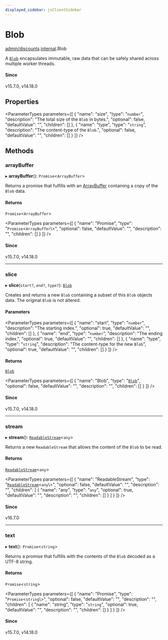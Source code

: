 ```yaml
---
displayed_sidebar: jsClientSidebar
---
```



# Blob

[admin/discounts](../../modules/admin_discounts.mdx).[internal](../../admin_discounts/modules/admin_discounts.internal.mdx).Blob

A [`Blob`](https://developer.mozilla.org/en-US/docs/Web/API/Blob) encapsulates immutable, raw data that can be safely shared across
multiple worker threads.

#### Since

v15.7.0, v14.18.0

## Properties

<ParameterTypes parameters={[
  {
    "name": "size",
    "type": "`number`",
    "description": "The total size of the `Blob` in bytes.",
    "optional": false,
    "defaultValue": "",
    "children": []
  },
  {
    "name": "type",
    "type": "`string`",
    "description": "The content-type of the `Blob`.",
    "optional": false,
    "defaultValue": "",
    "children": []
  }
]} />

## Methods

### arrayBuffer

▸ **arrayBuffer**(): `Promise`<`ArrayBuffer`\>

Returns a promise that fulfills with an [ArrayBuffer](https://developer.mozilla.org/en-US/docs/Web/JavaScript/Reference/Global_Objects/ArrayBuffer) containing a copy of
the `Blob` data.

#### Returns

`Promise`<`ArrayBuffer`\>

<ParameterTypes parameters={[
  {
    "name": "Promise",
    "type": "`Promise`<`ArrayBuffer`\\>",
    "optional": false,
    "defaultValue": "",
    "description": "",
    "children": []
  }
]} />

#### Since

v15.7.0, v14.18.0

___

### slice

▸ **slice**(`start?`, `end?`, `type?`): [`Blob`](admin_discounts.internal.Blob.mdx)

Creates and returns a new `Blob` containing a subset of this `Blob` objects
data. The original `Blob` is not altered.

#### Parameters

<ParameterTypes parameters={[
  {
    "name": "start",
    "type": "`number`",
    "description": "The starting index.",
    "optional": true,
    "defaultValue": "",
    "children": []
  },
  {
    "name": "end",
    "type": "`number`",
    "description": "The ending index.",
    "optional": true,
    "defaultValue": "",
    "children": []
  },
  {
    "name": "type",
    "type": "`string`",
    "description": "The content-type for the new `Blob`",
    "optional": true,
    "defaultValue": "",
    "children": []
  }
]} />

#### Returns

[`Blob`](admin_discounts.internal.Blob.mdx)

<ParameterTypes parameters={[
  {
    "name": "Blob",
    "type": "[`Blob`](admin_discounts.internal.Blob.mdx)",
    "optional": false,
    "defaultValue": "",
    "description": "",
    "children": []
  }
]} />

#### Since

v15.7.0, v14.18.0

___

### stream

▸ **stream**(): [`ReadableStream`](../../admin_discounts/modules/admin_discounts.internal.mdx#readablestream)<`any`\>

Returns a new `ReadableStream` that allows the content of the `Blob` to be read.

#### Returns

[`ReadableStream`](../../admin_discounts/modules/admin_discounts.internal.mdx#readablestream)<`any`\>

<ParameterTypes parameters={[
  {
    "name": "ReadableStream",
    "type": "[`ReadableStream`](../../admin_discounts/modules/admin_discounts.internal.mdx#readablestream)<`any`\\>",
    "optional": false,
    "defaultValue": "",
    "description": "",
    "children": [
      {
        "name": "any",
        "type": "`any`",
        "optional": true,
        "defaultValue": "",
        "description": "",
        "children": []
      }
    ]
  }
]} />

#### Since

v16.7.0

___

### text

▸ **text**(): `Promise`<`string`\>

Returns a promise that fulfills with the contents of the `Blob` decoded as a
UTF-8 string.

#### Returns

`Promise`<`string`\>

<ParameterTypes parameters={[
  {
    "name": "Promise",
    "type": "`Promise`<`string`\\>",
    "optional": false,
    "defaultValue": "",
    "description": "",
    "children": [
      {
        "name": "string",
        "type": "`string`",
        "optional": true,
        "defaultValue": "",
        "description": "",
        "children": []
      }
    ]
  }
]} />

#### Since

v15.7.0, v14.18.0
